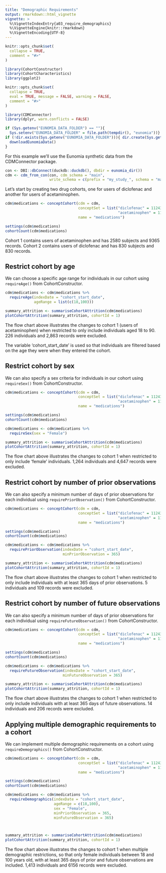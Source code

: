---
title: "Demographic Requirements"
output: rmarkdown::html_vignette
vignette: >
  %\VignetteIndexEntry{a03_require_demographics}
  %\VignetteEngine{knitr::rmarkdown}
  %\VignetteEncoding{UTF-8}
---

```{r, include = FALSE}
knitr::opts_chunk$set(
  collapse = TRUE,
  comment = "#>"
)
```

```{r setup}
library(CohortConstructor)
library(CohortCharacteristics)
library(ggplot2)
```

```{r, include = FALSE}
knitr::opts_chunk$set(
  collapse = TRUE,
  eval = TRUE, message = FALSE, warning = FALSE,
  comment = "#>"
)

library(CDMConnector)
library(dplyr, warn.conflicts = FALSE)

if (Sys.getenv("EUNOMIA_DATA_FOLDER") == ""){
  Sys.setenv("EUNOMIA_DATA_FOLDER" = file.path(tempdir(), "eunomia"))}
if (!dir.exists(Sys.getenv("EUNOMIA_DATA_FOLDER"))){ dir.create(Sys.getenv("EUNOMIA_DATA_FOLDER"))
  downloadEunomiaData()  
}
```

For this example we'll use the Eunomia synthetic data from the CDMConnector package.

```{r}
con <- DBI::dbConnect(duckdb::duckdb(), dbdir = eunomia_dir())
cdm <- cdm_from_con(con, cdm_schema = "main", 
                    write_schema = c(prefix = "my_study_", schema = "main"))
```

Let's start by creating two drug cohorts, one for users of diclofenac and another for users of acetaminophen.

```{r}
cdm$medications <- conceptCohort(cdm = cdm, 
                                 conceptSet = list("diclofenac" = 1124300,
                                                   "acetaminophen" = 1127433), 
                                 name = "medications")

settings(cdm$medications)
cohortCount(cdm$medications)
```

Cohort 1 contains users of acetaminophen and has 2580 subjects and 9365 records. Cohort 2 contains users of diclofenac and has 830 subjects and 830 records. 

## Restrict cohort by age

We can choose a specific age range for individuals in our cohort using `requireAge()` from CohortConstructor. 

```{r}
cdm$medications <- cdm$medications %>% 
  requireAge(indexDate = "cohort_start_date",
             ageRange = list(c(18,100)))

summary_attrition <- summariseCohortAttrition(cdm$medications)
plotCohortAttrition(summary_attrition, cohortId = 1)
```
The flow chart above illustrates the changes to cohort 1 (users of acetaminophen) when restricted to only include individuals aged 18 to 90. 226 individuals and 2,863 records were excluded. 

The variable 'cohort_start_date' is used so that individuals are filtered based on the age they were when they entered the cohort.  

## Restrict cohort by sex

We can also specify a sex criteria for individuals in our cohort using `requireSex()` from CohortConstructor. 

```{r, include = FALSE}
cdm$medications <- conceptCohort(cdm = cdm, 
                                 conceptSet = list("diclofenac" = 1124300,
                                                   "acetaminophen" = 1127433), 
                                 name = "medications")

settings(cdm$medications)
cohortCount(cdm$medications)
```

```{r}
cdm$medications <- cdm$medications %>% 
  requireSex(sex = "Female")

summary_attrition <- summariseCohortAttrition(cdm$medications)
plotCohortAttrition(summary_attrition, cohortId = 1)
```
The flow chart above illustrates the changes to cohort 1 when restricted to only include 'female' individuals. 1,264 individuals and 4,647 records were excluded. 

## Restrict cohort by number of prior observations

We can also specify a minimum number of days of prior observations for each individual using `requirePriorObservation()` from CohortConstructor. 

```{r, include = FALSE}
cdm$medications <- conceptCohort(cdm = cdm, 
                                 conceptSet = list("diclofenac" = 1124300,
                                                   "acetaminophen" = 1127433), 
                                 name = "medications")

settings(cdm$medications)
cohortCount(cdm$medications)
```

```{r}
cdm$medications <- cdm$medications %>% 
  requirePriorObservation(indexDate = "cohort_start_date",
                          minPriorObservation = 365)

summary_attrition <- summariseCohortAttrition(cdm$medications)
plotCohortAttrition(summary_attrition, cohortId = 1)
```
The flow chart above illustrates the changes to cohort 1 when restricted to only include individuals with at least 365 days of prior observations. 5 individuals and 109 records were excluded. 

## Restrict cohort by number of future observations

We can also specify a minimum number of days of prior observations for each individual using `requireFutureObservation()` from CohortConstructor. 

```{r, include = FALSE}
cdm$medications <- conceptCohort(cdm = cdm, 
                                 conceptSet = list("diclofenac" = 1124300,
                                                   "acetaminophen" = 1127433), 
                                 name = "medications")

settings(cdm$medications)
cohortCount(cdm$medications)
```

```{r}
cdm$medications <- cdm$medications %>% 
  requireFutureObservation(indexDate = "cohort_start_date",
                          minFutureObservation = 365)

summary_attrition <- summariseCohortAttrition(cdm$medications)
plotCohortAttrition(summary_attrition, cohortId = 1)
```
The flow chart above illustrates the changes to cohort 1 when restricted to only include individuals with at least 365 days of future observations. 14 individuals and 206 records were excluded.

## Applying multiple demographic requirements to a cohort

We can implement multiple demographic requirements on a cohort using `requireDemographics()` from CohortConstructor. 

```{r, include = FALSE}
cdm$medications <- conceptCohort(cdm = cdm, 
                                 conceptSet = list("diclofenac" = 1124300,
                                                   "acetaminophen" = 1127433), 
                                 name = "medications")

settings(cdm$medications)
cohortCount(cdm$medications)
```

```{r}
cdm$medications <- cdm$medications %>% 
  requireDemographics(indexDate = "cohort_start_date",
                      ageRange = c(18,100),
                      sex = "Female",
                      minPriorObservation = 365,
                      minFutureObservation = 365)



summary_attrition <- summariseCohortAttrition(cdm$medications)
plotCohortAttrition(summary_attrition, cohortId = 1)
```

The flow chart above illustrates the changes to cohort 1 when multiple demographic restrictions, so that only female individuals between 18 and 100 years old, with at least 365 days of prior and future observations are included. 1,413 individuals and 6156 records were excluded.
